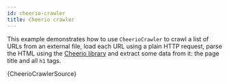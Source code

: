 ```yaml
---
id: cheerio-crawler
title: Cheerio crawler
---
```



This example demonstrates how to use <ApiLink to="cheerio-crawler/class/CheerioCrawler">`CheerioCrawler`</ApiLink> to crawl a list of URLs from an external file, load each URL using a plain HTTP request, parse the HTML using the [Cheerio library](https://www.npmjs.com/package/cheerio) and extract some data from it: the page title and all `h1` tags.

<RunnableCodeBlock className="language-js" type="cheerio">
	{CheerioCrawlerSource}
</RunnableCodeBlock>
